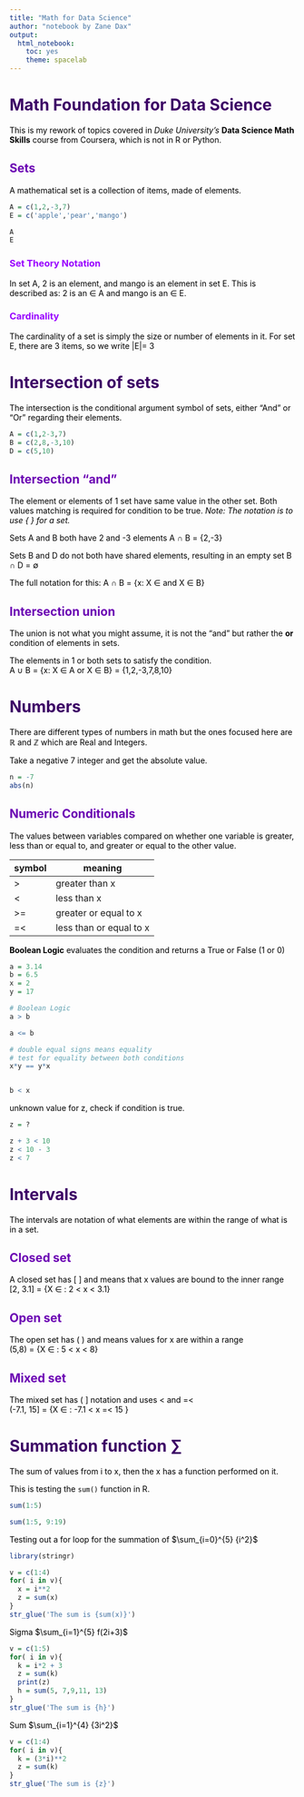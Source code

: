```yaml
---
title: "Math for Data Science"
author: "notebook by Zane Dax"
output: 
  html_notebook: 
    toc: yes
    theme: spacelab
---
```


<style type="text/css">
a {color: #3d0066; font-size: 11;}
p {color: #000000; font-family:"monaco" font-size:13;}
h1 {color: #3d0066 }
h2 {color: #6b00b3 }
h3 {color: #9900ff }
h4 {color: #cc0099 }
ul {list-style-type: circle; color: #6b00b3 }
ol {color: #cc0099; font-size:11; }
p1 {color: #004d4d;}
li {color: #004d4d;} 

</style>

# Math Foundation for Data Science
This is my  rework of topics covered in *Duke University's*  **Data Science Math Skills** course from Coursera, which is not in R or Python. 

## Sets
A mathematical set is a collection of items, made of elements. 

```r
A = c(1,2,-3,7)
E = c('apple','pear','mango')

A
E
```



### Set Theory Notation
In set A, 2 is an element, and mango is an element in set E.
This is described as: 2 is an $\in$ A and mango is an $\in$ E.


### Cardinality
The cardinality of a set is simply the size or number of elements in it.
For set E, there are 3 items, so we write $|$E$|$= 3


# Intersection of sets
The intersection is the conditional argument symbol of sets, either "And" or "Or" regarding their elements.

```r
A = c(1,2-3,7)
B = c(2,8,-3,10)
D = c(5,10)
```


## Intersection "and"
The element or elements of 1 set have same value in the other set. Both values matching is required for condition to be true. *Note: The notation is to use { } for a set.* 

Sets A and B both have 2 and -3 elements
A $\cap$ B = {2,-3}

Sets B and D do not both have shared elements, resulting in an empty set
B $\cap$ D = $\emptyset$

The full notation for this: A $\cap$ B = {x: X $\in$ and X $\in$ B}

## Intersection union
The union is not what you might assume, it is not the "and" but rather the **or** condition of elements in sets. 

The elements in 1 or both sets to satisfy the condition.<br>
A $\cup$ B = {x: X $\in$ A or X $\in$ B} = {1,2,-3,7,8,10}



# Numbers
There are different types of numbers in math but the ones focused here are $\mathbb{R}$ 
and $\mathbb{Z}$ which are Real and Integers.

Take a negative 7 integer and get the absolute value.

```r

n = -7
abs(n)
```

## Numeric Conditionals
The values between variables compared on whether one variable is greater, less than or equal to, and greater or equal to the other value. 

| symbol | meaning |
|--------| --------|
| > | greater than x |
| < | less than x |
| >= | greater or equal to x |
| =< | less than or equal to x |


**Boolean Logic** evaluates the condition and returns a True or False (1 or 0)

```r
a = 3.14
b = 6.5
x = 2
y = 17

# Boolean Logic 
a > b

a <= b

# double equal signs means equality
# test for equality between both conditions
x*y == y*x


b < x
```

unknown value for z, check if condition is true.
```r
z = ?

z + 3 < 10
z < 10 - 3
z < 7

```

# Intervals
The intervals are notation of what elements are within the range of what is in a set. 

## Closed set
A closed set has [ ] and means that x values are bound to the inner range <br>
[2, 3.1] = {X $\in$ : 2 < x < 3.1}

## Open set
The open set has ( ) and means values for x are within a range <br>
(5,8) = {X $\in$ : 5 < x < 8}

## Mixed set
The mixed set has ( ] notation and uses < and =< <br>
(-7.1, 15] = {X $\in$ : -7.1 < x =< 15 }


# **Summation** function $\sum$
The sum of values from i to x, then the x has a function performed on it. 

This is testing the ``sum()`` function in R.

```r

sum(1:5)

sum(1:5, 9:19)
```

Testing out a for loop for the summation of $\sum_{i=0}^{5} {i^2}$

```r

library(stringr)

v = c(1:4)
for( i in v){
  x = i**2
  z = sum(x)
}
str_glue('The sum is {sum(x)}')

```



Sigma $\sum_{i=1}^{5} f(2i+3)$ 
```r

v = c(1:5)
for( i in v){
  k = i*2 + 3
  z = sum(k)
  print(z)
  h = sum(5, 7,9,11, 13)
}
str_glue('The sum is {h}')

```

Sum $\sum_{i=1}^{4} {3i^2}$

```r
v = c(1:4)
for( i in v){
  k = (3*i)**2
  z = sum(k)
}
str_glue('The sum is {z}')

```






















